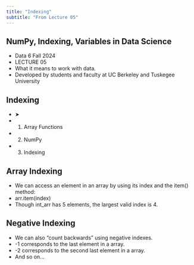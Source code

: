 ```yaml
---
title: "Indexing"
subtitle: "From Lecture 05"
---
```


## NumPy, Indexing, Variables in Data Science

- Data 6 Fall 2024
- LECTURE 05
- What it means to work with data.
- Developed by students and faculty at UC Berkeley and Tuskegee University

## Indexing

- ➤
- 1. Array Functions
- 2. NumPy
- 3. Indexing

## Array Indexing

- We can access an element in an array by using its index and the item() method:
- arr.item(index)
- Though int\_arr has 5 elements, the largest valid index is 4.

## Negative Indexing

- We can also “count backwards” using negative indexes.
- -1 corresponds to the last element in a array.
- -2 corresponds to the second last element in a array.
- And so on...


